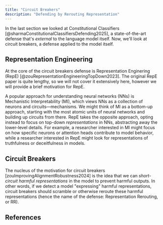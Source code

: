 ```yaml
---
title: "Circuit Breakers"
description: "Defending by Rerouting Representation"
---
```


In the last section we looked at Constitutional Classifiers [@sharmaConstitutionalClassifiersDefending2025], a state-of-the-art defense that's *external* to the language model itself. Now, we'll look at circuit breakers, a defense applied to the model itself.

## Representation Engineering
At the core of the circuit breakers defense is Representation Enginering (RepE) [@zouRepresentationEngineeringTopDown2023]. The original RepE paper is quite lengthy, so we will not cover it extensively here, however we will provide a brief motivation for RepE. 

A popular approach for understanding neural networks (NNs) is Mechanistic Interpretability (MI), which views NNs as a collection of neurons and circuits—mechanisms. We might think of MI as a bottom-up approach, starting with the most atomic units of neural networks and building up circuits from there. RepE takes the opposite approach, opting instead to focus on top-down *representations* in NNs, abstracting away the lower-level details. For example, a researcher interested in MI might focus on how specific neurons or attention heads contribute to model behavior, while a researcher interested in RepE might look for representations of truthfulness or deceitfulness in models.

## Circuit Breakers
The nucleus of the motivation for circuit breakers [zouImprovingAlignmentRobustness2024] is the idea that we can *short-circuit harmful representations* in the model to prevent harmful outputs. In other words, if we detect a model "expressing" harmful representations, circuit breakers should scramble or otherwise reroute these harmful representations (hence the name of the defense: Representation Rerouting, or RR).



## References

